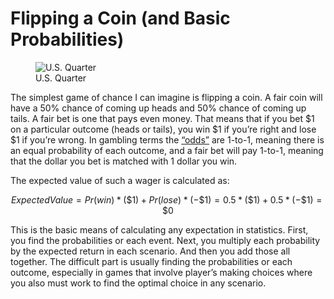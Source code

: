 # Flipping a Coin (and Basic Probabilities) {#flipping-a-coin}

![U.S. Quarter](images/quarter.png)

The simplest game of chance I can imagine is flipping a coin.  A fair coin will have a 50% chance of coming up heads and 50% chance of coming up tails. A fair bet is one that pays even money.  That means that if you bet \$1 on a particular outcome (heads or tails), you win \$1 if you're right and lose \$1 if you're wrong. In gambling terms the ["odds"](https://en.wikipedia.org/wiki/Odds) are 1-to-1, meaning there is an equal probability of each outcome, and a fair bet will pay 1-to-1, meaning that the dollar you bet is matched with 1 dollar you win.

The expected value of such a wager is calculated as:

$$ Expected Value = Pr(win) * (\$1) + Pr(lose) * (-\$1) = 0.5 * (\$1) + 0.5 * (-\$1) = \$0 $$

This is the basic means of calculating any expectation in statistics.  First, you find the probabilities or each event.  Next, you multiply each probability by the expected return in each scenario.  And then you add those all together.  The difficult part is usually finding the probabilities or each outcome, especially in games that involve player's making choices where you also must work to find the optimal choice in any scenario.



